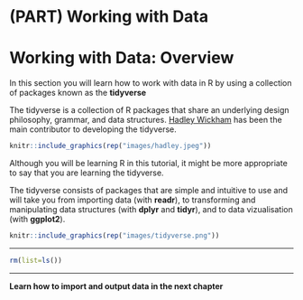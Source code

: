 # (PART) Working with Data {-}

# Working with Data: Overview {-}

In this section you will learn how to work with data in R by using a collection of packages known as the **tidyverse**

The tidyverse is a collection of R packages that share an underlying design philosophy, grammar, and data structures. [Hadley Wickham](http://hadley.nz){target="_blank"} has been the main contributor to developing the tidyverse.

```r
knitr::include_graphics(rep("images/hadley.jpeg"))
```

Although you will be learning R in this tutorial, it might be more appropriate to say that you are learning the tidyverse.

The tidyverse consists of packages that are simple and intuitive to use and will take you from importing data (with **readr**), to transforming and manipulating data structures (with **dplyr** and **tidyr**), and to data vizualisation (with **ggplot2**).


```r
knitr::include_graphics(rep("images/tidyverse.png"))
```

********

```r
rm(list=ls())
```

********

**Learn how to import and output data in the next chapter**